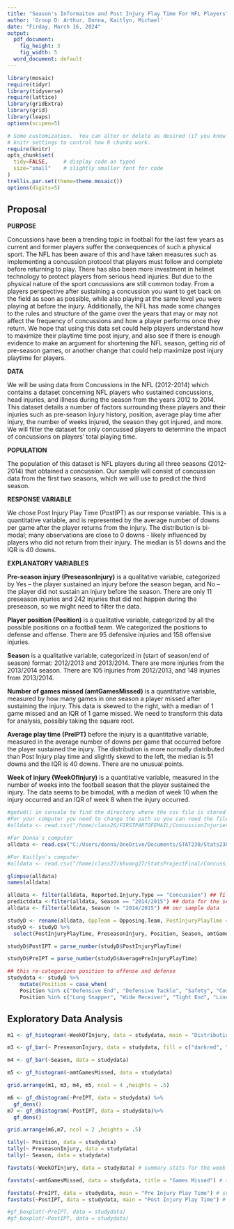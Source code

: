 ```yaml
---
title: "Season's Informaiton and Post Injury Play Time For NFL Players"
author: 'Group D: Arthur, Donna, Kaitlyn, Michael'
date: "Firday, March 16, 2024"
output:
  pdf_document:
    fig_height: 3
    fig_width: 5
  word_document: default
---
```


```r
library(mosaic)
require(tidyr)
library(tidyverse)
require(lattice)
library(gridExtra)
library(grid)
library(leaps)
options(scipen=5)
```

```r
# Some customization.  You can alter or delete as desired (if you know what you are doing).
# knitr settings to control how R chunks work.
require(knitr)
opts_chunk$set(
  tidy=FALSE,     # display code as typed
  size="small"    # slightly smaller font for code
)
trellis.par.set(theme=theme.mosaic())  
options(digits=5)
```



## Proposal    
**PURPOSE**

Concussions have been a trending topic in football for the last few years as current and former players suffer the consequences of such a physical sport. The NFL has been aware of this and have taken measures such as implementing a concussion protocol that players must follow and complete before returning to play. There has also been more investment in helmet technology to protect players from serious head injuries. But due to the physical nature of the sport concussions are still common today. From a players perspective after sustaining a concussion you want to get back on the field as soon as possible, while also playing at the same level you were playing at before the injury. Additionally, the NFL has made some changes to the rules and structure of the game over the years that may or may not affect the frequency of concussions and how a player performs once they return. We hope that using this data set could help players understand how to maximize their playtime time post injury, and also see if there is enough evidence to make an argument for shortening the NFL season, getting rid of pre-season games, or another change that could help maximize post injury playtime for players.
 
**DATA**

We will be using data from Concussions in the NFL (2012-2014) which contains a dataset concerning NFL players who sustained concussions, head injuries, and illness during the season from the years 2012 to 2014. This dataset details a number of factors surrounding these players and their injuries such as pre-season injury history, position, average play time after injury, the number of weeks injured, the season they got injured, and more. We will filter the dataset for only concussed players to determine the impact of concussions on players' total playing time. 

**POPULATION** 

The population of this dataset is NFL players during all three seasons (2012-2014) that obtained a concussion. Our sample will consist of concussion data from the first two seasons, which we will use to predict the third season.

**RESPONSE VARIABLE**

We chose Post Injury Play Time (PostIPT) as our response variable. This is a quantitative variable, and is represented by the average number of downs per game after the player returns from the injury. The distribution is bi-modal; many observations are close to 0 downs - likely influenced by players who did not return from their injury. The median is 51 downs and the IQR is 40 downs.
 
**EXPLANATORY VARIABLES**

**Pre-season injury (PreseasonInjury)** is a qualitative variable, categorized by Yes – the player sustained an injury before the season began, and No – the player did not sustain an injury before the season. There are only 11 preseason injuries and 242 injuries that did not happen during the preseason, so we might need to filter the data.

**Player position (Position)** is a qualitative variable, categorized by all the possible positions on a football team. We categorized the positions to defense and offense. There are 95 defensive injuries and 158 offensive injuries. 

**Season** is a qualitative variable, categorized in (start of season/end of season) format: 2012/2013 and 2013/2014. There are more injuries from the 2013/2014 season. There are 105 injuries from 2012/2013, and 148 injuries from 2013/2014. 

**Number of games missed (amtGamesMissed)** is a quantitative variable, measured by how many games in one season a player missed after sustaining the injury. This data is skewed to the right, with a median of 1 game missed and an IQR of 1 game missed. We need to transform this data for analysis, possibly taking the square root. 

**Average play time (PreIPT)** before the injury is a quantitative variable, measured in the average number of downs per game that occurred before the player sustained the injury. The distribution is more normally distributed than Post Injury play time and slightly skewd to the left, the median is 51 downs and the IQR is 40 downs. There are no unusual points. 
 
**Week of injury (WeekOfInjury)** is a quantitative variable, measured in the number of weeks into the football season that the player sustained the injury. The data seems to be bimodal, with a median of week 10 when the injury occurred and an IQR of week 8 when the injury occurred. 


```r
#getwd() in console to find the directory where the csv file is stored on your computer
#For your computer you need to change the path so you can reed the file
#alldata <- read.csv("/home/class26/FIRSTPARTOFEMAIL/ConcussionInjuries2012-2014.csv") 

#For Donna's computer
alldata <- read.csv("C:/Users/donna/OneDrive/Documents/STAT230/Stats230FinalProject/ConcussionInjuries2012-2014.csv") 

#For Kaitlyn's computer
#alldata <- read.csv("/home/class27/khuang27/StatsProjectFinal/ConcussionInjuries2012-2014.csv")

glimpse(alldata)
names(alldata)
```

```r

alldata <- filter(alldata, Reported.Injury.Type == "Concussion") ## filter so there's only concussions 
predictdata <-filter(alldata, Season == "2014/2015") ## data for the season we're predicting
alldata <- filter(alldata, Season != "2014/2015") ## our sample data

studyD <- rename(alldata, OppTeam = Opposing.Team, PostInjuryPlayTime = Play.Time.After.Injury, PreseasonInjury = Pre.Season.Injury., OnWinningTeam = Winning.Team., amtTimeInjured = Weeks.Injured, WeekOfInjury = Week.of.Injury, UnknownInjury = Unknown.Injury., ReportedTypeOfInjury = Reported.Injury.Type, AveragePreInjuryPlayTime = Average.Playtime.Before.Injury, TotalSnaps = Total.Snaps, amtGamesMissed = Games.Missed)
studyD <- studyD %>% 
  select(PostInjuryPlayTime, PreseasonInjury, Position, Season, amtGamesMissed, AveragePreInjuryPlayTime, WeekOfInjury )

studyD$PostIPT = parse_number(studyD$PostInjuryPlayTime)

studyD$PreIPT = parse_number(studyD$AveragePreInjuryPlayTime)

```

```r
## this re-categorizes position to offense and defense
studydata <- studyD %>% 
    mutate(Position = case_when(
    Position %in% c("Defensive End", "Defensive Tackle", "Safety", "Comerback" ) ~ "defense",
    Position %in% c("Long Snapper", "Wide Receiver", "Tight End", "Linebacker", "Quarterback", "Center", "Guard", "Full Back", "Running Back", "Offensive Tackle") ~ "offense"))

```



## Exploratory Data Analysis 

```r
m1 <- gf_histogram(~WeekOfInjury, data = studydata, main = "Distribution of Week of Injury")

m3 <- gf_bar(~ PreseasonInjury, data = studydata, fill = c("darkred", "forestgreen"), main = "Number of Preseason Injuries")

m4 <- gf_bar(~Season, data = studydata)

m5 <- gf_histogram(~amtGamesMissed, data = studydata)

grid.arrange(m1, m3, m4, m5, ncol = 4 ,heights = .5) 

m6 <- gf_dhistogram(~PreIPT, data = studydata) %>%
  gf_dens()
m7 <- gf_dhistogram(~PostIPT, data = studydata)%>%
  gf_dens()

grid.arrange(m6,m7, ncol = 2 ,heights = .5)

```
```r
tally(~ Position, data = studydata)
tally(~ PreseasonInjury, data = studydata)
tally(~ Season, data = studydata)

favstats(~WeekOfInjury, data = studydata) # summary stats for the week of the injury

favstats(~amtGamesMissed, data = studydata, title = "Games Missed") # summary stats for games missed

favstats(~PreIPT, data = studydata, main = "Pre Injury Play Time") # summary stats for pre injury play time
favstats(~PostIPT, data = studydata, main = "Post Injury Play Time") # summary stats for post injury play time

#gf_boxplot(~PreIPT, data = studydata)
#gf_boxplot(~PostIPT, data = studydata)
```

